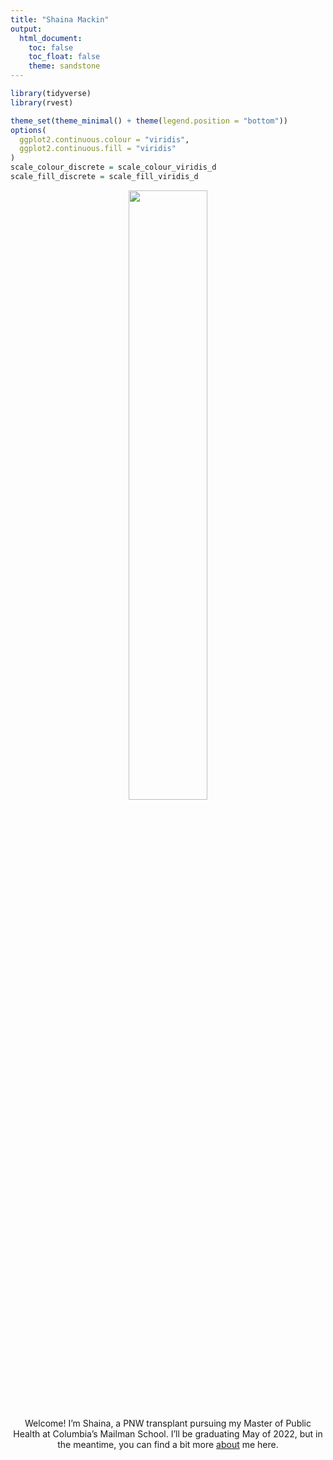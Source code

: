 ```yaml
---
title: "Shaina Mackin"
output: 
  html_document:
    toc: false
    toc_float: false
    theme: sandstone
---
```

``` r
library(tidyverse)
library(rvest)

theme_set(theme_minimal() + theme(legend.position = "bottom"))
options(
  ggplot2.continuous.colour = "viridis",
  ggplot2.continuous.fill = "viridis"
)
scale_colour_discrete = scale_colour_viridis_d
scale_fill_discrete = scale_fill_viridis_d

```

<p align="center">
  <img width = 50% src="images/shainamackinheadshot.jpeg">
</p>

<p align="center">
Welcome! I'm Shaina, a PNW transplant pursuing my Master of Public Health at Columbia's Mailman School. I'll be graduating May of 2022, but in the meantime, you can find a bit more [about](about.html) me here. 
</p>